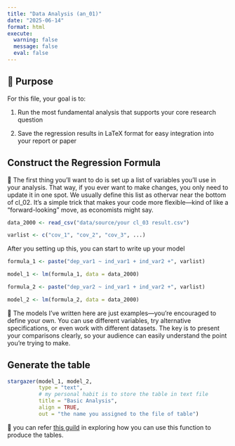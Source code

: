 ---
title: "Data Analysis (an_01)"
date: "2025-06-14"
format: html
execute:
  warning: false
  message: false
  eval: false
---

## 🎯 Purpose

For this file, your goal is to:

1. Run the most fundamental analysis that supports your core research question

2. Save the regression results in LaTeX format for easy integration into your report or paper


## Construct the Regression Formula

📌 The first thing you’ll want to do is set up a list of variables you’ll use in your analysis. That way, if you ever want to make changes, you only need to update it in one spot. We usually define this list as othervar near the bottom of cl_02. It’s a simple trick that makes your code more flexible—kind of like a “forward-looking” move, as economists might say.

```{r}
data_2000 <- read_csv("data/source/your cl_03 result.csv")

varlist <- c("cov_1", "cov_2", "cov_3", ...)
```

After you setting up this, you can start to write up your model 

```{r}
formula_1 <- paste("dep_var1 ~ ind_var1 + ind_var2 +", varlist)

model_1 <- lm(formula_1, data = data_2000)

formula_2 <- paste("dep_var2 ~ ind_var1 + ind_var2 +", varlist)

model_2 <- lm(formula_2, data = data_2000)

```

📌 The models I’ve written here are just examples—you’re encouraged to define your own. You can use different variables, try alternative specifications, or even work with different datasets. The key is to present your comparisons clearly, so your audience can easily understand the point you're trying to make. 

## Generate the table 


```{r}
stargazer(model_1, model_2,
          type = "text",  
          # my personal habit is to store the table in text file
          title = "Basic Analysis",
          align = TRUE,
          out = "the name you assigned to the file of table")
```
📌 you can refer [this guild](https://cran.r-project.org/web/packages/stargazer/stargazer.pdf) in exploring how you can use this function to produce the tables. 

